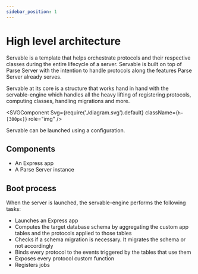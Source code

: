 ```yaml
---
sidebar_position: 1
---
```



# High level architecture

Servable is a template that helps orchestrate protocols and their respective classes during the entire lifecycle of a server.
Servable is built on top of Parse Server with the intention to handle protocols along the features Parse Server already serves.

Servable at its core is a structure that works hand in hand with the servable-engine which handles all the heavy lifting of registering protocols, computing classes, handling migrations and more.

<SVGComponent 
Svg={require('./diagram.svg').default} 
className={`h-[300px]`} 
role="img" />


Servable can be launched using a configuration.

## Components
- An Express app
- A Parse Server instance

## Boot process

When the server is launched, the servable-engine performs the following tasks:

- Launches an Express app
- Computes the target database schema by aggregating the custom app tables and the protocols applied to those tables
- Checks if a schema migration is necessary. It migrates the schema or not accordingly
- Binds every protocol to the events triggered by the tables that use them
- Exposes every protocol custom function
- Registers jobs
